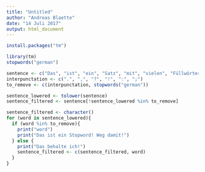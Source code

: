 ```yaml
---
title: "Untitled"
author: "Andreas Blaette"
date: "14 Juli 2017"
output: html_document
---
```

  
```r
install.packages("tm")
```

```r
library(tm)
stopwords("german")
```

```r
sentence <- c("Das", "ist", "ein", "Satz", "mit", "vielen", "Füllwörtern", ".")
interpunctation <- c(".", ",", "?", "!", ":", ";")
to_remove <- c(interpunctation, stopwords("german"))

sentence_lowered <- tolower(sentence)
sentence_filtered <- sentence[!sentence_lowered %in% to_remove]
```


```r
sentence_filtered <- character()
for (word in sentence_lowered){
  if (word %in% to_remove){
    print("word")
    print("Das ist ein Stopword! Weg damit!")
  } else {
    print("Das behalte ich!")
    sentence_filtered <- c(sentence_filtered, word)
  }
}
```
